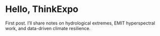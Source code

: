# Hello, ThinkExpo

First post. I’ll share notes on hydrological extremes, EMIT hyperspectral work, and data-driven climate resilience.
